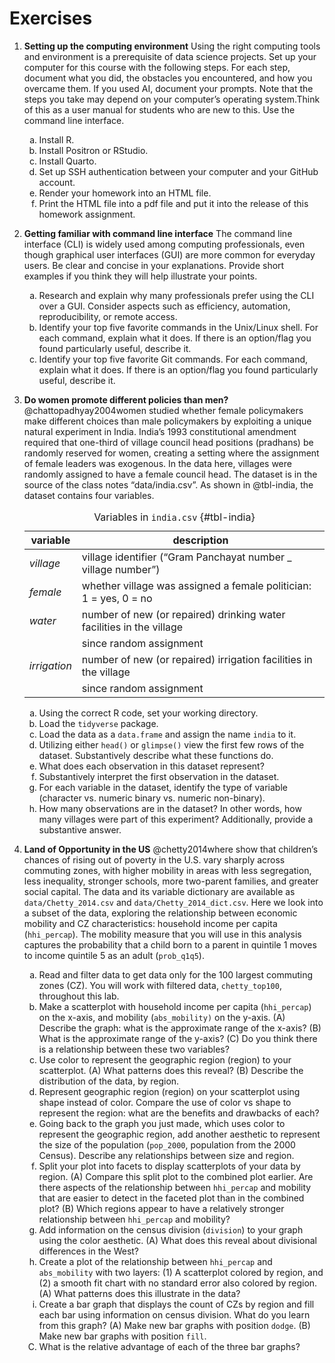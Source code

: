 # Exercises {#sec-ex}


1. **Setting up the computing environment**
  Using the right computing tools and environment is a prerequisite
  of data science projects. Set up your computer for this course
  with the following steps. For each step, document what you did,
  the obstacles you encountered, and how you overcame them. If you
  used AI, document your prompts. Note that the steps you take may
  depend on your computer's operating system.Think of this as a user
  manual for students who are new to this. Use the command line
  interface.
    a.  Install R.
    a.  Install Positron or RStudio.
    a.  Install Quarto.
    a.  Set up SSH authentication between your computer and your
	  GitHub account.
    a.  Render your homework into an HTML file.
    a.  Print the HTML file into a pdf file and put it into the
      release of this homework assignment.

1. **Getting familiar with command line interface**
  The command line interface (CLI) is widely used among computing
  professionals, even though graphical user interfaces (GUI) are more
  common for everyday users. Be clear and concise in your
  explanations. Provide short examples if you think they will help
   illustrate your points.
    a.  Research and explain why many professionals prefer using the
   CLI over a GUI.  Consider aspects such as efficiency, automation,
   reproducibility, or remote access. 
    a.  Identify your top five favorite commands in the Unix/Linux
   shell. For each command, explain what it does. If there is an
   option/flag you found particularly useful, describe it.
    a. Identify your  top five favorite Git commands. For each
   command, explain what it does. If there is an option/flag you found
   particularly useful, describe it.

1. **Do women promote different policies than men?**
   @chattopadhyay2004women studied whether female policymakers make
   different choices than male policymakers by exploiting a unique
   natural experiment in India. India’s 1993 constitutional amendment
   required that one-third of village council head positions
   (pradhans) be randomly reserved for women, creating a setting where
   the assignment of female leaders was exogenous. In the data here,
   villages were randomly assigned to have a female council head. The
   dataset is in the source of the class notes  “data/india.csv”.  As
   shown in @tbl-india, the dataset contains four variables.
  
   | variable     | description                                                                 |
   |--------------|-----------------------------------------------------------------------------|
   | *village*    | village identifier ("Gram Panchayat number _ village number")               |
   | *female*     | whether village was assigned a female politician: 1 = yes, 0 = no           |
   | *water*      | number of new (or repaired) drinking water facilities in the village        |
   |              | since random assignment                                                     |
   | *irrigation* | number of new (or repaired) irrigation facilities in the village            |
   |              | since random assignment                                                     |
   
   : Variables in `india.csv` {#tbl-india}

    a. Using the correct R code, set your working directory.
    a. Load the `tidyverse` package.
    a. Load the data as a `data.frame` and assign the name `india` to
	it.
    a.  Utilizing either `head()` or `glimpse()` view the first few
	rows of the dataset. Substantively describe what these functions
	do.
	a.  What does each observation in this dataset represent?
    a.  Substantively interpret the first observation in the dataset.
    a.  For each variable in the dataset, identify the type of
	variable (character vs. numeric binary vs. numeric non-binary).
    a.  How many observations are in the dataset? In other words, how
	many villages were part of this experiment? Additionally, provide
	a substantive answer.

1. **Land of Opportunity in the US**
  @chetty2014where show that children’s chances of rising out of
  poverty in the U.S. vary sharply across commuting zones, with
  higher mobility in areas with less segregation, less inequality,
  stronger schools, more two-parent families, and greater social
  capital. The data and its variable dictionary are available as
  `data/Chetty_2014.csv` and `data/Chetty_2014_dict.csv`.
  Here we look into a subset of the data, exploring the
  relationship between economic mobility and CZ characteristics:
  household income per capita (`hhi_percap`). The mobility measure
  that you will use in this analysis captures the probability that a child
  born to a parent in quintile 1 moves to income quintile 5 as an
  adult (`prob_q1q5`).
    a.  Read and filter data to get data only for the 100 largest
    commuting zones (CZ). You will work with filtered data,
  `chetty_top100`, throughout this lab.
    a.   Make a scatterplot with household income per capita
    (`hhi_percap`) on the x-axis, and mobility (`abs_mobility)` on the
    y-axis. (A) Describe the graph: what is the approximate range of
    the  x-axis? (B) What is the approximate range of the y-axis? (C)
    Do you think there is a relationship between these two variables? 
	  a.   Use color to represent the geographic region (region) to your
    scatterplot. (A) What patterns does this reveal? (B) Describe the
    distribution of the data, by region.
    a.  Represent geographic region (region) on your scatterplot using
    shape instead of color. Compare the use of color vs shape to
    represent the region: what are the benefits and drawbacks of each?
    a.  Going back to the graph you just made, which uses
    color to represent the geographic region, add another aesthetic to
    represent the size of the population (`pop_2000`, population from the
    2000 Census). Describe any relationships between size and region.
    a.  Split your plot into facets to display scatterplots of your
    data by region. (A) Compare this split plot to the combined plot 
    earlier. Are there aspects of the relationship between 
    `hhi_percap` and mobility that are easier to detect in the faceted
    plot than in the combined plot? (B) Which regions appear to have
    a relatively stronger relationship between `hhi_percap` and mobility?
    a.  Add information on the census division (`division`) to your
    graph using the color aesthetic. (A) What does this reveal about
    divisional differences in the West?
    a.  Create a plot of the relationship between `hhi_percap` and
    `abs_mobility` with two layers: (1) A scatterplot colored by
    region, and (2) a smooth fit chart with no standard error also
    colored by region. (A) What patterns does this illustrate in
    the data?
    a.  Create a bar graph that displays the count of CZs by region
    and fill each bar using information on census division. What
    do you learn from this graph? (A) Make new bar graphs with 
    position `dodge`. (B) Make new bar graphs with position `fill`.
    (C) What is the relative advantage of each of the three bar graphs?
